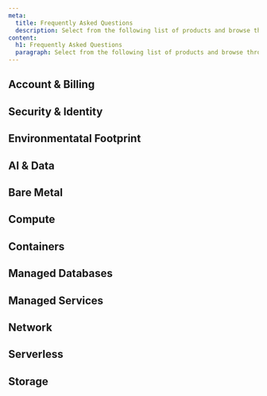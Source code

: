 ```yaml
---
meta:
  title: Frequently Asked Questions
  description: Select from the following list of products and browse through the FAQ to find answers to commonly asked questions
content:
  h1: Frequently Asked Questions
  paragraph: Select from the following list of products and browse through the FAQ to find answers to commonly asked questions
---
```


## Account & Billing

<Grid>

  <ProductCardIllustration
    productLogo="accountExperience"
    url="/account/faq/"
    label="Account FAQ"
  />

  <ProductCardIllustration
    productLogo="accountBilling"
    url="/billing/faq/"
    label="Billing FAQ"
  />

</Grid>

## Security & Identity

<Grid>
  <ProductCardIllustration
    productLogo="auditTrail"
    url="/audit-trail/faq/"
    label="Audit Trail FAQ"
  />

  <ProductCardIllustration
    productLogo="iam"
    url="/iam/faq/"
    label="Identity & Access Management FAQ"
  />

  <ProductCardIllustration
    productLogo="kms"
    url="/key-manager/faq/"
    label="Key Manager FAQ"
  />

  <ProductCardIllustration
    productLogo="secretManager"
    url="/secret-manager/faq//"
    label="Secret Manager FAQ"
  />

  <ProductCardIllustration
    productLogo="cockpit"
    url="/storage/troubleshooting/"
    label="Cockpit"
  />
</Grid>

## Environmentatal Footprint

<Grid>
  <ProductCardIllustration
    productLogo="environmentalFootprintCalculator"
    url="/environmental-footprint/faq/"
    label="Environmental Footprint Calculator FAQ"
  />

</Grid>

## AI & Data

<Grid>

  <ProductCardIllustration
    productLogo="generativeApi"
    url="/generative-apis/faq/"
    label="Generative APIs FAQ"
  />

  <ProductCardIllustration
    productLogo="inference"
    url="/billing/faq/"
    label="Managed Inference FAQ"
  />

</Grid>

## Bare Metal

<Grid>

  <ProductCardIllustration
    productLogo="appleSilicon"
    url="/apple-silicon/faq/"
    label="Apple silcion FAQ"
  />

  <ProductCardIllustration
    productLogo="dedibox"
    url="/dedibox-scaleway/faq/"
    label="Dedibox in the Scaleway console FAQ"
  />

  <ProductCardIllustration
    productLogo="dedibox"
    url="/dedibox/faq/"
    label="Dedibox FAQ"
  />

  <ProductCardIllustration
    productLogo="elasticMetal"
    url="/elastic-metal/faq/"
    label="Elastic Metal FAQ"
  />

</Grid>

## Compute

<Grid>
  <ProductCardIllustration
    productLogo="instances"
    url="/instances/faq/"
    label="Instances FAQ"
  />

</Grid>

## Containers

<Grid>

  <ProductCardIllustration
    productLogo="containerRegistry"
    url="/container-registry/faq/"
    label="Container Registry FAQ"
  />

  <ProductCardIllustration
    productLogo="k8sKapsule"
    url="/kubernetes/faq/"
    label="Kubernetes FAQ"
  />

</Grid>

## Managed Databases

<Grid>

  <ProductCardIllustration
    productLogo="redis"
    url="/managed-databases-for-redis/faq/"
    label="Managed Database for Redis™ FAQ"
  />

  <ProductCardIllustration
    productLogo="managedDatabase"
    url="/managed-databases-for-postgresql-and-mysql/faq/"
    label="Managed Database for PostgreSQL and MySQL FAQ"
  />

</Grid>

## Managed Services

<Grid>

  <ProductCardIllustration
    productLogo="distributedDataLab"
    url="/data-lab/faq/"
    label="Distributed Data Lab FAQ"
  />

  <ProductCardIllustration
    productLogo="iotHub"
    url="/iot-hub/faq/"
    label="IoT Hub FAQ"
  />

  <ProductCardIllustration
    productLogo="transactionalEmail"
    url="/transactional-email/faq/"
    label="Transactional Email FAQ"
  />

</Grid>

## Network

<Grid>

  <ProductCardIllustration
    productLogo="edgeServices"
    url="/edge-services/faq/"
    label="Edge Services FAQ"
  />

  <ProductCardIllustration
    productLogo="domainsAndDns"
    url="/domains-and-dns/faq/"
    label="Domains and DNS FAQ"
  />

  <ProductCardIllustration
    productLogo="loadBalancers"
    url="/load-balancer/faq/"
    label="Load Balancer FAQ"
  />

  <ProductCardIllustration
    productLogo="ipam"
    url="/ipam/faq/"
    label="IPAM FAQ"
  />
    <ProductCardIllustration
    productLogo="publicGateway"
    url="/public-gateways/faq/"
    label="Public Gateways FAQ"
  />

  <ProductCardIllustration
    productLogo="vpc"
    url="/vpc/faq/"
    label="VPC FAQ"
  />

</Grid>

## Serverless

<Grid>

  <ProductCardIllustration
    productLogo="cockpit"
    url="/messaging/faq/"
    label="Messaging and Queuing FAQ"
  />

</Grid>

<Grid>

  <ProductCardIllustration
    productLogo="containers"
    url="/serverless-containers/faq/"
    label="Serverless Containers FAQ"
  />

  <ProductCardIllustration
    productLogo="serverlessJob"
    url="/serverless-jobs/faq/"
    label="Serverless Jobs FAQ"
  />

  <ProductCardIllustration
    productLogo="functions"
    url="/serverless-functions/faq/"
    label="Serverless Functopns FAQ"
  />

  <ProductCardIllustration
    productLogo="serverlessDB"
    url="/serverless-sql-databases/faq/"
    label="Serverless SQL Databases FAQ"
  />

</Grid>

## Storage

<Grid>

  <ProductCardIllustration
    productLogo="blockStorage"
    url="/block-storage/faq/"
    label="Block Storage FAQ"
  />

  <ProductCardIllustration
    productLogo="objectStorage"
    url="/object-storage/faq/"
    label="Object Storage FAQ"
  />

</Grid>
